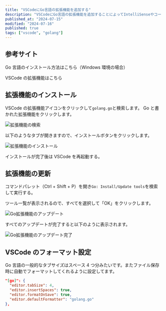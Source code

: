 ```yaml
---
title: "VSCodeにGo言語の拡張機能を追加する"
description: "VSCodeにGo言語の拡張機能を追加することによってIntelliSenseやコードナビゲーション、デバッグ機能が使えます。"
published_at: "2024-07-15"
modified: "2024-07-16"
published: true
tags: ["vscode", "golang"]
---
```


## 参考サイト

Go 言語のインストール方法はこちら（Windows 環境の場合）

<LinkCard url="https://daichi2mori.com/blog/20240714-windows-golang-install" />

VSCode の拡張機能はこちら

<LinkCard url="https://learn.microsoft.com/ja-jp/azure/developer/go/configure-visual-studio-code" />

## 拡張機能のインストール

VSCode の拡張機能アイコンをクリックして`golang.go`と検索します。
Go と書かれた拡張機能をクリックします。

![拡張機能の検索](/static/search-golang-extensions.avif)

以下のようなタブが開きますので、インストールボタンをクリックします。

![拡張機能のインストール](/static/golang-extensions-install.avif)

インストールが完了後は VSCode を再起動する。

## 拡張機能の更新

コマンドパレット（Ctrl + Shift + P）を開き`Go: Install/Update tools`を検索して実行する。

ツール一覧が表示されるので、すべてを選択して「OK」をクリックします。

![Go拡張機能のアップデート](/static/golang-extension-update.avif)

すべてのアップデートが完了すると以下のように表示されます。

![Go拡張機能のアップデート完了](/static/golang-extensions-update-completed.avif)

## VSCode のフォーマット設定

Go 言語の一般的なタブサイズはスペース 4 つ分みたいです。またファイル保存時に自動でフォーマットしてくれるように設定してます。

```json
"[go]": {
  "editor.tabSize": 4,
  "editor.insertSpaces": true,
  "editor.formatOnSave": true,
  "editor.defaultFormatter": "golang.go"
},
```
